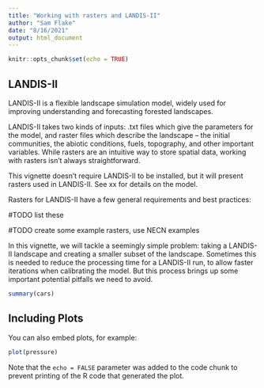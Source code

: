 ```yaml
---
title: "Working with rasters and LANDIS-II"
author: "Sam Flake"
date: "8/16/2021"
output: html_document
---
```


```r
knitr::opts_chunk$set(echo = TRUE)
```

## LANDIS-II

LANDIS-II is a flexible landscape simulation model, widely used for improving understanding and forecasting forested landscapes. 

LANDIS-II takes two kinds of inputs: .txt files which give the parameters for the model, and raster files which describe the landscape -- the initial communities, the abiotic conditions, fuels, topography, and other important variables. While rasters are an intuitive way to store spatial data, working with rasters isn't always straightforward. 

This vignette doesn't require LANDIS-II to be installed, but it will present rasters used in LANDIS-II. See xx for details on the model.

Rasters for LANDIS-II have a few general requirements and best practices:

#TODO list these

#TODO create some example rasters, use NECN examples

In this vignette, we will tackle a seemingly simple problem: taking a LANDIS-II landscape and creating a smaller subset of the landscape. Sometimes this is needed to reduce the processing time for a LANDIS-II run, to allow faster iterations when calibrating the model. But this process brings up some important potential pitfalls we need to avoid. 

```r
summary(cars)
```

## Including Plots

You can also embed plots, for example:

```r
plot(pressure)
```

Note that the `echo = FALSE` parameter was added to the code chunk to prevent printing of the R code that generated the plot.
